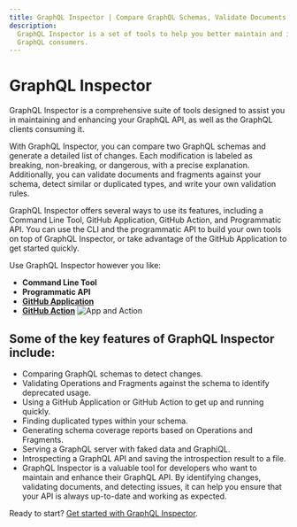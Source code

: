 ```yaml
---
title: GraphQL Inspector | Compare GraphQL Schemas, Validate Documents, Find Breaking Changes, Schema Coverage
description:
  GraphQL Inspector is a set of tools to help you better maintain and improve GraphQL API as well as
  GraphQL consumers.
---
```



# GraphQL Inspector

GraphQL Inspector is a comprehensive suite of tools designed to assist you in maintaining and enhancing your GraphQL API, as well as the GraphQL clients consuming it.

With GraphQL Inspector, you can compare two GraphQL schemas and generate a detailed list of changes. Each modification is labeled as breaking, non-breaking, or dangerous, with a precise explanation. Additionally, you can validate documents and fragments against your schema, detect similar or duplicated types, and write your own validation rules.

GraphQL Inspector offers several ways to use its features, including a Command Line Tool, GitHub Application, GitHub Action, and Programmatic API. You can use the CLI and the programmatic API to build your own tools on top of GraphQL Inspector, or take advantage of the GitHub Application to get started quickly.

Use GraphQL Inspector however you like:

- **Command Line Tool**
- **Programmatic API**
- [**GitHub Application**](/docs/products/github)
- [**GitHub Action**](/docs/products/action)
![App and Action](/assets/img/github/app-action.jpg)

## Some of the key features of GraphQL Inspector include:

- Comparing GraphQL schemas to detect changes.
- Validating Operations and Fragments against the schema to identify deprecated usage.
- Using a GitHub Application or GitHub Action to get up and running quickly.
- Finding duplicated types within your schema.
- Generating schema coverage reports based on Operations and Fragments.
- Serving a GraphQL server with faked data and GraphiQL.
- Introspecting a GraphQL API and saving the introspection result to a file.
- GraphQL Inspector is a valuable tool for developers who want to maintain and enhance their GraphQL API. By identifying changes, validating documents, and detecting issues, it can help you ensure that your API is always up-to-date and working as expected.

Ready to start? [Get started with GraphQL Inspector](/docs/installation).